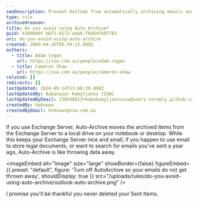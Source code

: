 ```yaml
---
seoDescription: Prevent Outlook from automatically archiving emails and losing track of important messages by turning off AutoArchive.
type: rule
archivedreason:
title: Do you avoid using Auto Archive?
guid: 4398609f-b6f1-4172-aeb6-fbd64fb97783
uri: do-you-avoid-using-auto-archive
created: 2009-04-16T05:59:23.000Z
authors:
  - title: Adam Cogan
    url: https://ssw.com.au/people/adam-cogan
  - title: Cameron Shaw
    url: https://ssw.com.au/people/cameron-shaw
related: []
redirects: []
lastUpdated: 2024-09-14T23:00:29.000Z
lastUpdatedBy: Babanazar Kamyljanov [SSW]
lastUpdatedByEmail: 138548013+babakamyljanovssw@users.noreply.github.com
createdBy: Unknown
createdByEmail: Unknown@ssw.com.au
---
```


If you use Exchange Server, Auto-Archive moves the archived items from the Exchange Server to a local drive on your notebook or desktop. While this keeps your Exchange Server nice and small, if you happen to use email to store legal documents, or want to search for emails you've sent a year ago, Auto-Archive is like throwing data away.

<imageEmbed
  alt="Image"
  size="large"
  showBorder={false}
  figureEmbed={{
    preset: "default",
    figure: 'Turn off AutoArchive so your emails do not get thrown away',
    shouldDisplay: true
  }}
  src="/uploads/rules/do-you-avoid-using-auto-archive/outlook-auto-archive.png"
/>

I promise you'll be thankful you never deleted your Sent Items.
